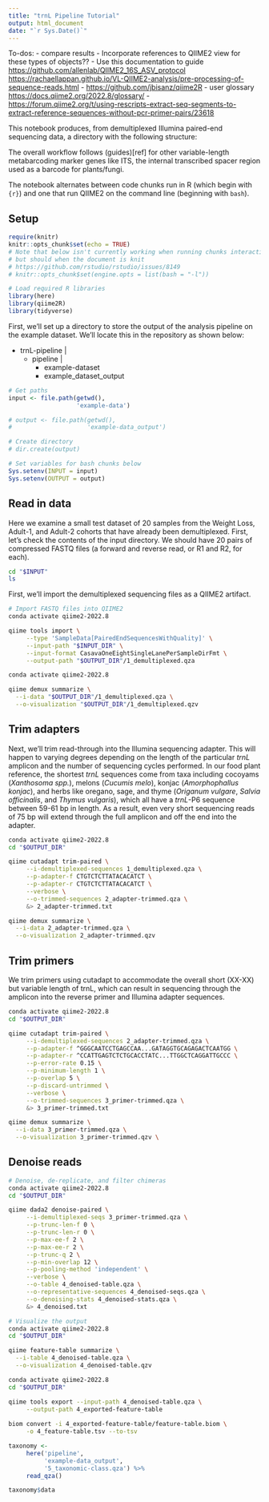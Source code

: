 ```yaml
---
title: "trnL Pipeline Tutorial"
output: html_document
date: "`r Sys.Date()`"
---
```


To-dos: - compare results - Incorporate references to QIIME2 view for these types of objects?? - Use this documentation to guide <https://github.com/allenlab/QIIME2_16S_ASV_protocol> <https://rachaellappan.github.io/VL-QIIME2-analysis/pre-processing-of-sequence-reads.html> - <https://github.com/jbisanz/qiime2R> - user glossary <https://docs.qiime2.org/2022.8/glossary/> - <https://forum.qiime2.org/t/using-rescripts-extract-seq-segments-to-extract-reference-sequences-without-pcr-primer-pairs/23618>

This notebook produces, from demultiplexed Illumina paired-end sequencing data, a directory with the following structure:

The overall workflow follows (guides)[ref] for other variable-length metabarcoding marker genes like ITS, the internal transcribed spacer region used as a barcode for plants/fungi.

The notebook alternates between code chunks run in R (which begin with `{r}`) and one that run QIIME2 on the command line (beginning with `bash`). 

## Setup

```r
require(knitr)
knitr::opts_chunk$set(echo = TRUE)
# Note that below isn't currently working when running chunks interactively,
# but should when the document is knit
# https://github.com/rstudio/rstudio/issues/8149
# knitr::opts_chunk$set(engine.opts = list(bash = "-l"))
```

```r
# Load required R libraries
library(here)
library(qiime2R)
library(tidyverse)
```
First, we'll set up a directory to store the output of the analysis pipeline on the example dataset. We'll locate this in the repository as shown below:

- trnL-pipeline
     |
     - pipeline
          |
          - example-dataset
          - example_dataset_output

```r
# Get paths
input <- file.path(getwd(),
                   'example-data')

# output <- file.path(getwd(), 
#                     'example-data_output')

# Create directory
# dir.create(output)
```

```r
# Set variables for bash chunks below
Sys.setenv(INPUT = input)
Sys.setenv(OUTPUT = output)
```

## Read in data

Here we examine a small test dataset of 20 samples from the Weight Loss, Adult-1, and Adult-2 cohorts that have already been demultiplexed. First, let's check the contents of the input directory.  We should have 20 pairs of compressed FASTQ files (a forward and reverse read, or R1 and R2, for each). 

```bash
cd "$INPUT"
ls
```

First, we'll import the demultiplexed sequencing files as a QIIME2 artifact.

```bash
# Import FASTQ files into QIIME2
conda activate qiime2-2022.8 

qiime tools import \
     --type 'SampleData[PairedEndSequencesWithQuality]' \
     --input-path "$INPUT_DIR" \
     --input-format CasavaOneEightSingleLanePerSampleDirFmt \
     --output-path "$OUTPUT_DIR"/1_demultiplexed.qza
```

```bash
conda activate qiime2-2022.8

qiime demux summarize \
  --i-data "$OUTPUT_DIR"/1_demultiplexed.qza \
  --o-visualization "$OUTPUT_DIR"/1_demultiplexed.qzv
```

## Trim adapters

Next, we'll trim read-through into the Illumina sequencing adapter. This will happen to varying degrees depending on the length of the particular *trnL* amplicon and the number of sequencing cycles performed.  In our food plant reference, the shortest *trnL* sequences come from taxa including cocoyams (*Xanthosoma spp.*), melons (*Cucumis melo*), konjac (*Amorphophallus konjac*), and herbs like oregano, sage, and thyme (*Origanum vulgare*, *Salvia officinalis*, and *Thymus vulgaris*), which all have a *trnL*-P6 sequence between 59-61 bp in length. As a result, even very short sequencing reads of 75 bp  will extend through the full amplicon and off the end into the adapter.  

```bash
conda activate qiime2-2022.8 
cd "$OUTPUT_DIR"

qiime cutadapt trim-paired \
     --i-demultiplexed-sequences 1_demultiplexed.qza \
     --p-adapter-f CTGTCTCTTATACACATCT \
     --p-adapter-r CTGTCTCTTATACACATCT \
     --verbose \
     --o-trimmed-sequences 2_adapter-trimmed.qza \
     &> 2_adapter-trimmed.txt

qiime demux summarize \
  --i-data 2_adapter-trimmed.qza \
  --o-visualization 2_adapter-trimmed.qzv
```

## Trim primers 

We trim primers using cutadapt to accommodate the overall short (XX-XX) but variable length of trnL, which can result in sequencing through the amplicon into the reverse primer and Illumina adapter sequences. 

```bash
conda activate qiime2-2022.8 
cd "$OUTPUT_DIR"

qiime cutadapt trim-paired \
     --i-demultiplexed-sequences 2_adapter-trimmed.qza \
     --p-adapter-f ^GGGCAATCCTGAGCCAA...GATAGGTGCAGAGACTCAATGG \
     --p-adapter-r ^CCATTGAGTCTCTGCACCTATC...TTGGCTCAGGATTGCCC \
     --p-error-rate 0.15 \
     --p-minimum-length 1 \
     --p-overlap 5 \
     --p-discard-untrimmed \
     --verbose \
     --o-trimmed-sequences 3_primer-trimmed.qza \
     &> 3_primer-trimmed.txt

qiime demux summarize \
  --i-data 3_primer-trimmed.qza \
  --o-visualization 3_primer-trimmed.qzv \
```

## Denoise reads

```bash
# Denoise, de-replicate, and filter chimeras
conda activate qiime2-2022.8 
cd "$OUTPUT_DIR"

qiime dada2 denoise-paired \
     --i-demultiplexed-seqs 3_primer-trimmed.qza \
     --p-trunc-len-f 0 \
     --p-trunc-len-r 0 \
     --p-max-ee-f 2 \
     --p-max-ee-r 2 \
     --p-trunc-q 2 \
     --p-min-overlap 12 \
     --p-pooling-method 'independent' \
     --verbose \
     --o-table 4_denoised-table.qza \
     --o-representative-sequences 4_denoised-seqs.qza \
     --o-denoising-stats 4_denoised-stats.qza \
     &> 4_denoised.txt
```

```bash
# Visualize the output
conda activate qiime2-2022.8 
cd "$OUTPUT_DIR"

qiime feature-table summarize \
  --i-table 4_denoised-table.qza \
  --o-visualization 4_denoised-table.qzv
```

```bash
conda activate qiime2-2022.8 
cd "$OUTPUT_DIR"

qiime tools export --input-path 4_denoised-table.qza \
     --output-path 4_exported-feature-table
     
biom convert -i 4_exported-feature-table/feature-table.biom \
     -o 4_feature-table.tsv --to-tsv
```


```r
taxonomy <-
     here('pipeline',
          'example-data_output',
          '5_taxonomic-class.qza') %>% 
     read_qza()

taxonomy$data
```

